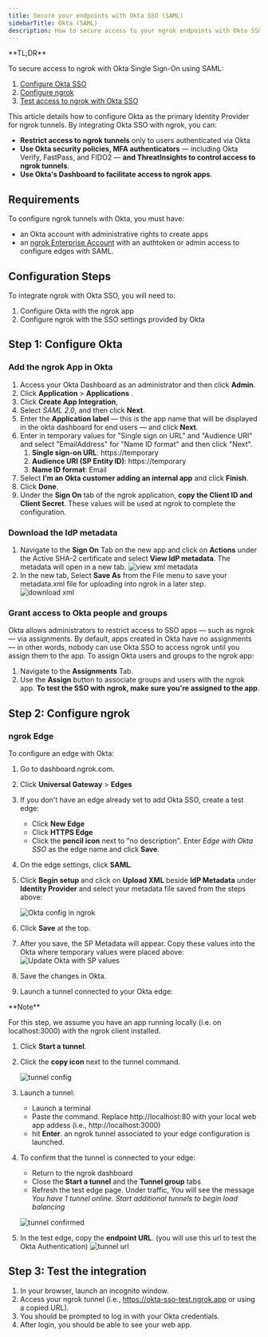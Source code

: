 ```yaml
---
title: Secure your endpoints with Okta SSO (SAML)
sidebarTitle: Okta (SAML)
description: How to secure access to your ngrok endpoints with Okta SSO (SAML)
---
```



<Disclaimer />
<Tip>
**TL;DR**



To secure access to ngrok with Okta Single Sign-On using SAML:

1. [Configure Okta SSO](#configure-okta)
1. [Configure ngrok](#configure-ngrok)
1. [Test access to ngrok with Okta SSO](#test-sso)
</Tip>

This article details how to configure Okta as the primary Identity Provider for ngrok tunnels.
By integrating Okta SSO with ngrok, you can:

- **Restrict access to ngrok tunnels** only to users authenticated via Okta
- **Use Okta security policies, MFA authenticators** — including Okta Verify, FastPass, and FIDO2 — **and ThreatInsights to control access to ngrok tunnels**.
- **Use Okta's Dashboard to facilitate access to ngrok apps**.

## Requirements

To configure ngrok tunnels with Okta, you must have:

- an Okta account with administrative rights to create apps
- an [ngrok Enterprise Account](https://ngrok.com/pricing) with an authtoken or admin access to configure edges with SAML.

## Configuration Steps

To integrate ngrok with Okta SSO, you will need to:

1. Configure Okta with the ngrok app
1. Configure ngrok with the SSO settings provided by Okta

## **Step 1**: Configure Okta 

### Add the ngrok App in Okta

1. Access your Okta Dashboard as an administrator and then click **Admin**.
1. Click **Application** > **Applications** .
1. Click **Create App Integration**,
1. Select _SAML 2.0_, and then click **Next**.
1. Enter the **Application label** — this is the app name that will be displayed in the okta dashboard for end users — and click **Next**.
1. Enter in temporary values for "Single sign on URL" and "Audience URI" and select "EmailAddress" for "Name ID format" and then click "Next".
   1. **Single sign-on URL**: https://temporary
   1. **Audience URI (SP Entity ID)**: https://temporary
   1. **Name ID format**: Email
1. Select **I’m an Okta customer adding an internal app** and click **Finish**.
1. Click **Done**.
1. Under the **Sign On** tab of the ngrok application, **copy the Client ID and Client Secret**. These values will be used at ngrok to complete the configuration.

### Download the IdP metadata

1. Navigate to the **Sign On** Tab on the new app and click on **Actions** under the Active SHA-2 certificate and select **View IdP metadata**. The metadata will open in a new tab.
   ![view xml metadata](../img/okta/img/okta-view-cert.png)
1. In the new tab, Select **Save As** from the File menu to save your metadata.xml file for uploading into ngrok in a later step.
   ![download xml](../img/okta/img/okta-save-as-xml.png)

### Grant access to Okta people and groups

Okta allows administrators to restrict access to SSO apps — such as ngrok — via assignments. By default, apps created in Okta have no assignments — in other words, nobody can use Okta SSO to access ngrok until you assign them to the app. To assign Okta users and groups to the ngrok app:

1. Navigate to the **Assignments** Tab.
1. Use the **Assign** button to associate groups and users with the ngrok app. **To test the SSO with ngrok, make sure you're assigned to the app**.

## **Step 2**: Configure ngrok 

### ngrok Edge

To configure an edge with Okta:

1. Go to dashboard.ngrok.com.
1. Click **Universal Gateway** > **Edges**
1. If you don't have an edge already set to add Okta SSO, create a test edge:
   - Click **New Edge**
   - Click **HTTPS Edge**
   - Click the **pencil icon** next to "no description". Enter _Edge with Okta SSO_ as the edge name and click **Save**.
1. On the edge settings, click **SAML**.
1. Click **Begin setup** and click on **Upload XML** beside **IdP Metadata** under **Identity Provider** and select your metadata file saved from the steps above:

   ![Okta config in ngrok](../img/okta/img/okta-5.png)

1. Click **Save** at the top.
1. After you save, the SP Metadata will appear. Copy these values into the Okta where temporary values were placed above:
   ![Update Okta with SP values](../img/okta/img/okta-6.png)
1. Save the changes in Okta.
1. Launch a tunnel connected to your Okta edge:
<Tip>
**Note**


For this step, we assume you have an app running locally (i.e. on localhost:3000) with the ngrok client installed.
</Tip>

1.  Click **Start a tunnel**.
1.  Click the **copy icon** next to the tunnel command.

    ![tunnel config](../img/okta/img/okta-2.png)

1.  Launch a tunnel:
    - Launch a terminal
    - Paste the command. Replace http://localhost:80 with your local web app addess (i.e., http://localhost:3000)
    - hit **Enter**. an ngrok tunnel associated to your edge configuration is launched.
1.  To confirm that the tunnel is connected to your edge:
    - Return to the ngrok dashboard
    - Close the **Start a tunnel** and the **Tunnel group** tabs
    - Refresh the test edge page. Under traffic, You will see the message _You have 1 tunnel online. Start additional tunnels to begin load balancing_

    ![tunnel confirmed](../img/okta/img/okta-3.png)

1.  In the test edge, copy the **endpoint URL**. (you will use this url to test the Okta Authentication)
    ![tunnel url](../img/okta/img/okta-4.png)

## Step 3: Test the integration 

1. In your browser, launch an incognito window.
1. Access your ngrok tunnel (i.e., https://okta-sso-test.ngrok.app or using a copied URL).
1. You should be prompted to log in with your Okta credentials.
1. After login, you should be able to see your web app.
